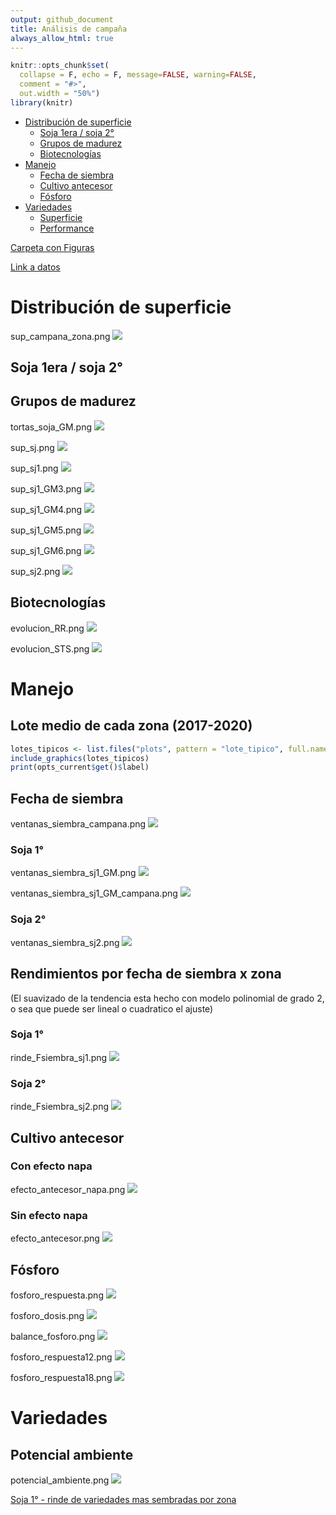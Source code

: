 ```yaml
---
output: github_document
title: Análisis de campaña
always_allow_html: true
---
```


```r
knitr::opts_chunk$set(
  collapse = F, echo = F, message=FALSE, warning=FALSE,
  comment = "#>",
  out.width = "50%")
library(knitr)
```

- [Distribución de superficie](#distribuci-n-de-superficie)
  * [Soja 1era / soja 2°](#soja-1era---soja-2-)
  * [Grupos de madurez](#grupos-de-madurez)
  * [Biotecnologías](#biotecnolog-as)
- [Manejo](#manejo)
  * [Fecha de siembra](#fecha-de-siembra)
  * [Cultivo antecesor](#cultivo-antecesor)
  * [Fósforo](#f-sforo)
- [Variedades](#variedades)
  * [Superficie](#superficie)
  * [Performance](#performance)

[Carpeta con Figuras](https://github.com/juanchiem/soybean/tree/master/plots)

[Link a datos](https://github.com/juanchiem/soybean/tree/master/data) 

# Distribución de superficie

sup_campana_zona.png
![](plots/sup_campana_zona.png)

## Soja 1era / soja 2°

## Grupos de madurez

tortas_soja_GM.png
![](plots/tortas_soja_GM.png)


sup_sj.png
![](plots/sup_sj.png)

sup_sj1.png
![](plots/sup_sj1.png)

sup_sj1_GM3.png
![](plots/sup_sj1_GM3.png)

sup_sj1_GM4.png
![](plots/sup_sj1_GM4.png)

sup_sj1_GM5.png
![](plots/sup_sj1_GM5.png)

sup_sj1_GM6.png
![](plots/sup_sj1_GM6.png)

sup_sj2.png
![](plots/sup_sj2.png)

## Biotecnologías 

evolucion_RR.png
![](plots/evolucion_RR.png)


evolucion_STS.png
![](plots/evolucion_STS.png)

# Manejo

## Lote medio de cada zona  (2017-2020)

```r
lotes_tipicos <- list.files("plots", pattern = "lote_tipico", full.names = TRUE)
include_graphics(lotes_tipicos)
print(opts_current$get()$label)
```

## Fecha de siembra

ventanas_siembra_campana.png
![](plots/ventanas_siembra_campana.png)

### Soja 1° 

ventanas_siembra_sj1_GM.png
![](plots/ventanas_siembra_sj1_GM.png)

ventanas_siembra_sj1_GM_campana.png
![](plots/ventanas_siembra_sj1_GM_campana.png)

### Soja 2° 

ventanas_siembra_sj2.png
![](plots/ventanas_siembra_sj2.png)

## Rendimientos por fecha de siembra x zona

(El suavizado de la tendencia esta hecho con modelo polinomial de grado 2, o sea que puede ser lineal o cuadratico el ajuste)

### Soja 1°

rinde_Fsiembra_sj1.png
![](plots/rinde_Fsiembra_sj1.png)

### Soja 2°

rinde_Fsiembra_sj2.png
![](plots/rinde_Fsiembra_sj2.png)

## Cultivo antecesor

### Con efecto napa

efecto_antecesor_napa.png
![](plots/efecto_antecesor_napa.png)

### Sin efecto napa

efecto_antecesor.png
![](plots/efecto_antecesor.png)

## Fósforo

fosforo_respuesta.png
![](plots/fosforo_respuesta.png)

fosforo_dosis.png
![](plots/fosforo_dosis.png)

balance_fosforo.png
![](plots/balance_fosforo.png)

fosforo_respuesta12.png
![](plots/fosforo_respuesta12.png)

fosforo_respuesta18.png
![](plots/fosforo_respuesta18.png)

# Variedades

## Potencial ambiente

potencial_ambiente.png
![](plots/potencial_ambiente.png)

[Soja 1° - rinde de variedades mas sembradas por zona](https://docs.google.com/spreadsheets/d/1YL6vwgVu1nyMuZLRZw5uMav7cMt2mDXd7mI2S8Q6Q7c/edit#gid=285024912)
